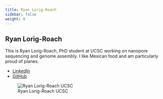 ```yaml
---
title: Ryan Lorig-Roach
sidebar: false
weight: 0
---
```


## Ryan Lorig-Roach

This is Ryan Lorig-Roach, PhD student at UCSC working on nanopore sequencing and genome assembly.
I like Mexican food and am particularly proud of planes. 

- [LinkedIn](https://www.linkedin.com/in/ryan-lorig-roach-b2b925b9)
- [GitHub](https://github.com/rlorigro)

![Ryan Lorig-Roach UCSC](/imgs/ryan-lorig-roach-ucsc.JPG)
